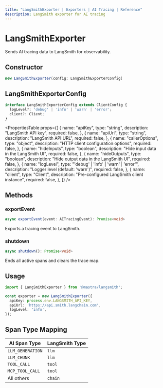 ```yaml
---
title: "LangSmithExporter | Exporters | AI Tracing | Reference"
description: LangSmith exporter for AI tracing
---
```



# LangSmithExporter

Sends AI tracing data to LangSmith for observability.

## Constructor

```typescript
new LangSmithExporter(config: LangSmithExporterConfig)
```

## LangSmithExporterConfig

```typescript
interface LangSmithExporterConfig extends ClientConfig {
  logLevel?: 'debug' | 'info' | 'warn' | 'error';
  client?: Client;
}
```

<PropertiesTable
  props={[
    {
      name: "apiKey",
      type: "string",
      description: "LangSmith API key",
      required: false,
    },
    {
      name: "apiUrl",
      type: "string",
      description: "LangSmith API URL",
      required: false,
    },
    {
      name: "callerOptions",
      type: "object",
      description: "HTTP client configuration options",
      required: false,
    },
    {
      name: "hideInputs",
      type: "boolean",
      description: "Hide input data in the LangSmith UI",
      required: false,
    },
    {
      name: "hideOutputs",
      type: "boolean",
      description: "Hide output data in the LangSmith UI",
      required: false,
    },
    {
      name: "logLevel",
      type: "'debug' | 'info' | 'warn' | 'error'",
      description: "Logger level (default: 'warn')",
      required: false,
    },
    {
      name: "client",
      type: "Client",
      description: "Pre-configured LangSmith client instance",
      required: false,
    },
  ]}
/>

## Methods

### exportEvent

```typescript
async exportEvent(event: AITracingEvent): Promise<void>
```

Exports a tracing event to LangSmith.

### shutdown

```typescript
async shutdown(): Promise<void>
```

Ends all active spans and clears the trace map.

## Usage

```typescript
import { LangSmithExporter } from '@mastra/langsmith';

const exporter = new LangSmithExporter({
  apiKey: process.env.LANGSMITH_API_KEY,
  apiUrl: 'https://api.smith.langchain.com',
  logLevel: 'info',
});
```

## Span Type Mapping

| AI Span Type | LangSmith Type |
|--------------|----------------|
| `LLM_GENERATION` | `llm` |
| `LLM_CHUNK` | `llm` |
| `TOOL_CALL` | `tool` |
| `MCP_TOOL_CALL` | `tool` |
| All others | `chain` |
